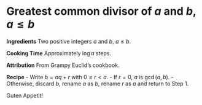 # Greatest common divisor of $a$ and $b$, $a\leq b$

**Ingredients** Two positive integers $a$ and $b$, $a\leq b$. 

**Cooking Time** Approximately $\log a$ steps.

**Attribution** From Grampy Euclid's cookbook.

**Recipe**
- Write $b=aq+r$ with $0\leq r<a$.
- If $r=0$, $a$ is $\gcd(a,b)$.
- Otherwise, discard $b$, rename $a$ as $b$, rename $r$ as $a$ and return to Step 1.

Guten Appetit!
